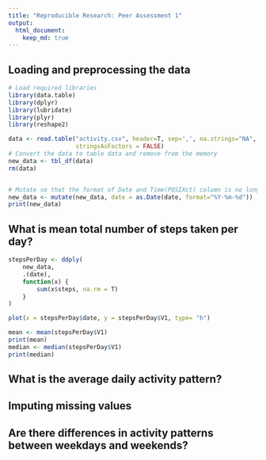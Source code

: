```yaml
---
title: "Reproducible Research: Peer Assessment 1"
output: 
  html_document:
    keep_md: true
---
```



## Loading and preprocessing the data

```r
# Load required libraries
library(data.table)
library(dplyr)
library(lubridate)
library(plyr)
library(reshape2)

data <- read.table("activity.csv", header=T, sep=',', na.strings="NA", 
                   stringsAsFactors = FALSE)
# Convert the data to table data and remove from the memory
new_data <- tbl_df(data)
rm(data)


# Mutate so that the format of Date and Time(POSIXct) column is no longer a string
new_data <- mutate(new_data, date = as.Date(date, format="%Y-%m-%d"))
print(new_data)
```    

## What is mean total number of steps taken per day?
```r
stepsPerDay <- ddply(
    new_data, 
    .(date), 
    function(x) {  
        sum(x$steps, na.rm = T)
    }
)

plot(x = stepsPerDay$date, y = stepsPerDay$V1, type= "h")

mean <- mean(stepsPerDay$V1)
print(mean)
median <- median(stepsPerDay$V1)
print(median)


```

## What is the average daily activity pattern?



## Imputing missing values



## Are there differences in activity patterns between weekdays and weekends?

